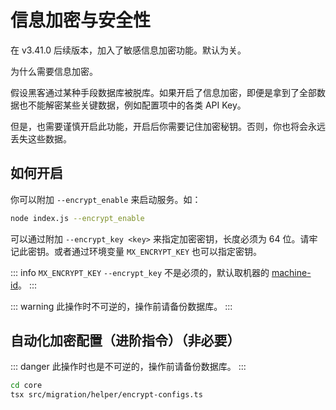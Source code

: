 # 信息加密与安全性

在 v3.41.0 后续版本，加入了敏感信息加密功能。默认为关。

为什么需要信息加密。

假设黑客通过某种手段数据库被脱库。如果开启了信息加密，即便是拿到了全部数据也不能解密某些关键数据，例如配置项中的各类 API Key。

但是，也需要谨慎开启此功能，开启后你需要记住加密秘钥。否则，你也将会永远丢失这些数据。

## 如何开启

你可以附加 `--encrypt_enable` 来启动服务。如：

```bash
node index.js --encrypt_enable
```

可以通过附加 `--encrypt_key <key>` 来指定加密密钥，长度必须为 64 位。请牢记此密钥。或者通过环境变量 `MX_ENCRYPT_KEY` 也可以指定密钥。

::: info
`MX_ENCRYPT_KEY` `--encrypt_key` 不是必须的，默认取机器的 [machine-id](https://www.npmjs.com/package/node-machine-id)。
:::

::: warning
此操作时不可逆的，操作前请备份数据库。
:::

## 自动化加密配置（进阶指令）（非必要）

::: danger
此操作时也是不可逆的，操作前请备份数据库。
:::

```bash
cd core
tsx src/migration/helper/encrypt-configs.ts
```
